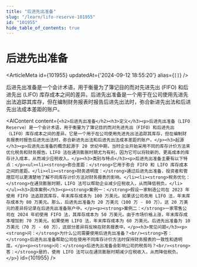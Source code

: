 ```yaml
---
title: "后进先出准备"
slug: "/learn/lifo-reserve-101955"
id: "101955"
hide_table_of_contents: true
---
```



# 后进先出准备

<ArticleMeta id={101955} updatedAt={'2024-09-12 18:55:20'} alias={`[]`} />
<div className='border-solid border-b border-t-0 my-4 border-[var(--ifm-color-gray-300)]' />

后进先出准备是一个会计术语，用于衡量为了簿记目的而对先进先出 (FIFO) 和后进先出 (LIFO) 库存成本之间的差异。后进先出准备是一个用于在公司使用先进先出法追踪其库存，但在编制财务报表时报告后进先出法时，弥合新进先出法和后进先出法成本差距的账户。

<AIContent content={`<h2>后进先出准备</h2><h3>定义</h3><p>后进先出准备（LIFO Reserve）是一个会计术语，用于衡量为了簿记目的而对先进先出（FIFO）和后进先出（LIFO）库存成本之间的差异。它是一个用于在公司使用先进先出法追踪其库存，但在编制财务报表时报告后进先出法时，弥合新进先出法和后进先出法成本差距的账户。</p><h3>起源</h3><p>后进先出准备的概念起源于 20 世纪中期，当时企业开始采用不同的库存计价方法来优化税务和财务报告。LIFO 法在通货膨胀时期尤为有利，因为它可以将较新的、更高成本的库存计入成本，从而减少应税收入。</p><h3>类别与特点</h3><p>后进先出准备主要有以下特点：</p><ul><li><strong>弥合差距：</strong>它用于弥合 FIFO 和 LIFO 库存成本之间的差距。</li><li><strong>财务透明度：</strong>通过后进先出准备，投资者和管理层可以更清楚地了解不同库存计价方法对财务报表的影响。</li><li><strong>税务优化：</strong>在通货膨胀时期，LIFO 法可以帮助企业减少应税收入，从而降低税负。</li></ul><h3>具体案例</h3><p><strong>案例一：</strong>假设一家制造公司在 2023 年使用 FIFO 法追踪其库存，年末库存成本为 100 万美元。如果该公司改用 LIFO 法，年末库存成本为 80 万美元。那么，后进先出准备为 20 万美元（100 万 - 80 万）。这 20 万美元的差异将记录在后进先出准备账户中。</p><p><strong>案例二：</strong>一家零售公司在 2024 年初使用 FIFO 法，其库存成本为 50 万美元。由于市场价格上涨，年末库存成本增加到 70 万美元。如果使用 LIFO 法，年末库存成本为 60 万美元。后进先出准备为 10 万美元（70 万 - 60 万），这部分差异将反映在财务报表中。</p><h3>常见问题</h3><p><strong>问：</strong>为什么公司需要使用后进先出准备？<br/><strong>答：</strong>后进先出准备帮助公司在使用不同库存计价方法时保持财务报表的一致性和透明度。</p><p><strong>问：</strong>后进先出准备会影响公司的税务吗？<br/><strong>答：</strong>是的，使用 LIFO 法可以在通货膨胀时期减少应税收入，从而降低税负。</p>`} id={101955} />
